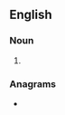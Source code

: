 ==English==

===Noun===
{{head|en|noun form}}

# {{plural of|kinda|lang=en}}

===Anagrams===
* {{anagrams|en|a=adikns|Adkins|kindsa}}